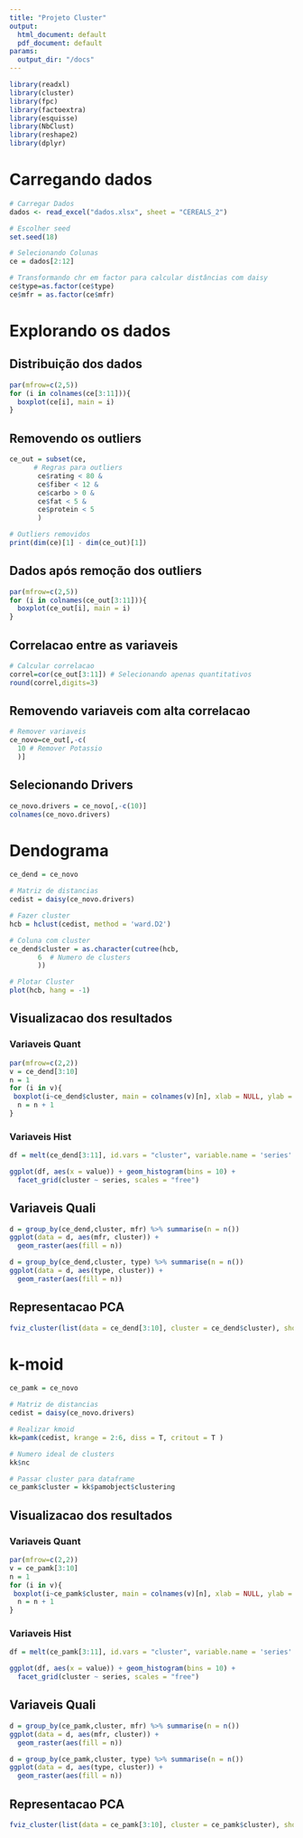 ```yaml
---
title: "Projeto Cluster"
output:
  html_document: default
  pdf_document: default
params: 
  output_dir: "/docs"
---
```


```r
library(readxl)
library(cluster)
library(fpc)
library(factoextra)
library(esquisse)
library(NbClust)
library(reshape2)
library(dplyr)
```

# Carregando dados


```r

# Carregar Dados
dados <- read_excel("dados.xlsx", sheet = "CEREALS_2")

# Escolher seed
set.seed(18)

# Selecionando Colunas
ce = dados[2:12]

# Transformando chr em factor para calcular distâncias com daisy
ce$type=as.factor(ce$type)
ce$mfr = as.factor(ce$mfr)

```

# Explorando os dados
## Distribuição dos dados
```r
par(mfrow=c(2,5))
for (i in colnames(ce[3:11])){
  boxplot(ce[i], main = i)
}
```

## Removendo os outliers
```r
ce_out = subset(ce,
      # Regras para outliers
       ce$rating < 80 &
       ce$fiber < 12 &
       ce$carbo > 0 &
       ce$fat < 5 &
       ce$protein < 5
       )

# Outliers removidos
print(dim(ce)[1] - dim(ce_out)[1])
```

## Dados após remoção dos outliers
```r
par(mfrow=c(2,5))
for (i in colnames(ce_out[3:11])){
  boxplot(ce_out[i], main = i)
}
```

## Correlacao entre as variaveis
```r
# Calcular correlacao
correl=cor(ce_out[3:11]) # Selecionando apenas quantitativos
round(correl,digits=3)

```

## Removendo variaveis com alta correlacao
```r
# Remover variaveis
ce_novo=ce_out[,-c(
  10 # Remover Potassio
  )]  

```

## Selecionando Drivers

```r
ce_novo.drivers = ce_novo[,-c(10)]
colnames(ce_novo.drivers)
```

# Dendograma

```r
ce_dend = ce_novo

# Matriz de distancias
cedist = daisy(ce_novo.drivers)

# Fazer cluster
hcb = hclust(cedist, method = 'ward.D2')

# Coluna com cluster
ce_dend$cluster = as.character(cutree(hcb, 
       6  # Numero de clusters
       ))

# Plotar Cluster
plot(hcb, hang = -1)
```

## Visualizacao dos resultados

### Variaveis Quant
```r
par(mfrow=c(2,2))
v = ce_dend[3:10]
n = 1
for (i in v){
 boxplot(i~ce_dend$cluster, main = colnames(v)[n], xlab = NULL, ylab = NULL)
  n = n + 1
}
```

### Variaveis Hist 

```r
df = melt(ce_dend[3:11], id.vars = "cluster", variable.name = 'series' )

ggplot(df, aes(x = value)) + geom_histogram(bins = 10) + 
  facet_grid(cluster ~ series, scales = "free")
```

## Variaveis Quali

```r
d = group_by(ce_dend,cluster, mfr) %>% summarise(n = n())
ggplot(data = d, aes(mfr, cluster)) +
  geom_raster(aes(fill = n))

d = group_by(ce_dend,cluster, type) %>% summarise(n = n())
ggplot(data = d, aes(type, cluster)) +
  geom_raster(aes(fill = n))
```

## Representacao PCA

```r
fviz_cluster(list(data = ce_dend[3:10], cluster = ce_dend$cluster), show.clust.cent = F) 
```

# k-moid
```r

ce_pamk = ce_novo

# Matriz de distancias
cedist = daisy(ce_novo.drivers)

# Realizar kmoid
kk=pamk(cedist, krange = 2:6, diss = T, critout = T )

# Numero ideal de clusters
kk$nc

# Passar cluster para dataframe
ce_pamk$cluster = kk$pamobject$clustering

```

## Visualizacao dos resultados

### Variaveis Quant
```r
par(mfrow=c(2,2))
v = ce_pamk[3:10]
n = 1
for (i in v){
 boxplot(i~ce_pamk$cluster, main = colnames(v)[n], xlab = NULL, ylab = NULL)
  n = n + 1
}
```

### Variaveis Hist 

```r
df = melt(ce_pamk[3:11], id.vars = "cluster", variable.name = 'series' )

ggplot(df, aes(x = value)) + geom_histogram(bins = 10) + 
  facet_grid(cluster ~ series, scales = "free")
```


## Variaveis Quali

```r
d = group_by(ce_pamk,cluster, mfr) %>% summarise(n = n())
ggplot(data = d, aes(mfr, cluster)) +
  geom_raster(aes(fill = n))

d = group_by(ce_pamk,cluster, type) %>% summarise(n = n())
ggplot(data = d, aes(type, cluster)) +
  geom_raster(aes(fill = n))
```




## Representacao PCA

```r
fviz_cluster(list(data = ce_pamk[3:10], cluster = ce_pamk$cluster), show.clust.cent = F) 
```